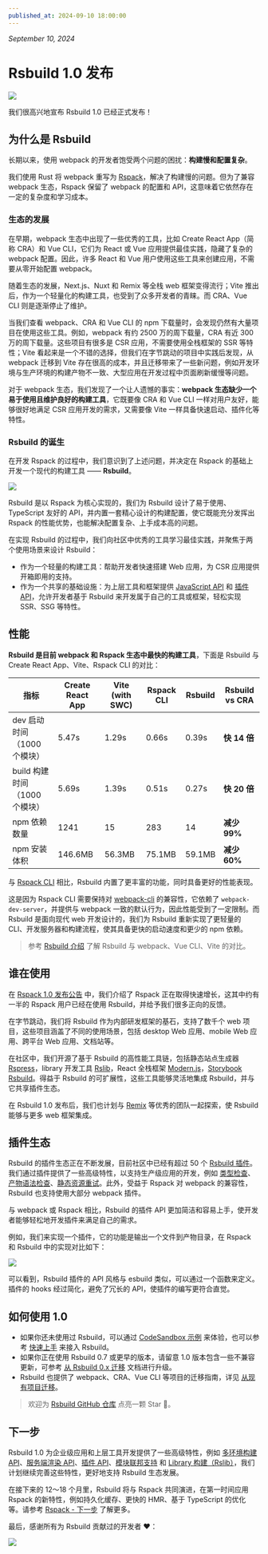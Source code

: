 ```yaml
---
published_at: 2024-09-10 18:00:00
---
```


_September 10, 2024_

# Rsbuild 1.0 发布

![](https://assets.rspack.dev/rsbuild/assets/rsbuild-1-0-banner.png)

我们很高兴地宣布 Rsbuild 1.0 已经正式发布！

## 为什么是 Rsbuild

长期以来，使用 webpack 的开发者饱受两个问题的困扰：**构建慢和配置复杂**。

我们使用 Rust 将 webpack 重写为 [Rspack](https://github.com/web-infra-dev/rspack)，解决了构建慢的问题。但为了兼容 webpack 生态，Rspack 保留了 webpack 的配置和 API，这意味着它依然存在一定的复杂度和学习成本。

### 生态的发展

在早期，webpack 生态中出现了一些优秀的工具，比如 Create React App（简称 CRA）和 Vue CLI，它们为 React 或 Vue 应用提供最佳实践，隐藏了复杂的 webpack 配置。因此，许多 React 和 Vue 用户使用这些工具来创建应用，不需要从零开始配置 webpack。

随着生态的发展，Next.js、Nuxt 和 Remix 等全栈 web 框架变得流行；Vite 推出后，作为一个轻量化的构建工具，也受到了众多开发者的青睐。而 CRA、Vue CLI 则是逐渐停止了维护。

当我们查看 webpack、CRA 和 Vue CLI 的 npm 下载量时，会发现仍然有大量项目在使用这些工具。例如，webpack 有约 2500 万的周下载量，CRA 有近 300 万的周下载量。这些项目有很多是 CSR 应用，不需要使用全栈框架的 SSR 等特性；Vite 看起来是一个不错的选择，但我们在字节跳动的项目中实践后发现，从 webpack 迁移到 Vite 存在很高的成本，并且迁移带来了一些新问题，例如开发环境与生产环境的构建产物不一致、大型应用在开发过程中页面刷新缓慢等问题。

对于 webpack 生态，我们发现了一个让人遗憾的事实：**webpack 生态缺少一个易于使用且维护良好的构建工具**，它既要像 CRA 和 Vue CLI 一样对用户友好，能够很好地满足 CSR 应用开发的需求，又需要像 Vite 一样具备快速启动、插件化等特性。

### Rsbuild 的诞生

在开发 Rspack 的过程中，我们意识到了上述问题，并决定在 Rspack 的基础上开发一个现代的构建工具 —— **Rsbuild**。

![](https://assets.rspack.dev/rsbuild/assets/rsbuild-1-0-build-tools.png)

Rsbuild 是以 Rspack 为核心实现的，我们为 Rsbuild 设计了易于使用、TypeScript 友好的 API，并内置一套精心设计的构建配置，使它既能充分发挥出 Rspack 的性能优势，也能解决配置复杂、上手成本高的问题。

在实现 Rsbuild 的过程中，我们向社区中优秀的工具学习最佳实践，并聚焦于两个使用场景来设计 Rsbuild：

- 作为一个轻量的构建工具：帮助开发者快速搭建 Web 应用，为 CSR 应用提供开箱即用的支持。
- 作为一个共享的基础设施：为上层工具和框架提供 [JavaScript API](/api/start/) 和 [插件 API](/plugins/dev/)，允许开发者基于 Rsbuild 来开发属于自己的工具或框架，轻松实现 SSR、SSG 等特性。

## 性能

**Rsbuild 是目前 webpack 和 Rspack 生态中最快的构建工具**，下面是 Rsbuild 与 Create React App、Vite、Rspack CLI 的对比：

| 指标                          | Create React App | Vite (with SWC) | Rspack CLI | Rsbuild | Rsbuild vs CRA |
| ----------------------------- | ---------------- | --------------- | ---------- | ------- | -------------- |
| dev 启动时间（1000 个模块）   | 5.47s            | 1.29s           | 0.66s      | 0.39s   | **快 14 倍**   |
| build 构建时间（1000 个模块） | 5.69s            | 1.39s           | 0.51s      | 0.27s   | **快 20 倍**   |
| npm 依赖数量                  | 1241             | 15              | 283        | 14      | **减少 99%**   |
| npm 安装体积                  | 146.6MB          | 56.3MB          | 75.1MB     | 59.1MB  | **减少 60%**   |

与 [Rspack CLI](https://npmjs.com/package/@rspack/cli) 相比，Rsbuild 内置了更丰富的功能，同时具备更好的性能表现。

这是因为 Rspack CLI 需要保持对 [webpack-cli](https://npmjs.com/package/webpack-cli) 的兼容性，它依赖了 `webpack-dev-server`，并提供与 webpack 一致的默认行为，因此性能受到了一定限制。而 Rsbuild 是面向现代 web 开发设计的，我们为 Rsbuild 重新实现了更轻量的 CLI、开发服务器和构建流程，使其具备更快的启动速度和更少的 npm 依赖。

> 参考 [Rsbuild 介绍](/zh/guide/start/index) 了解 Rsbuild 与 webpack、Vue CLI、Vite 的对比。

## 谁在使用

在 [Rspack 1.0 发布公告](https://rspack.dev/zh/blog/announcing-1-0) 中，我们介绍了 Rspack 正在取得快速增长，这其中约有一半的 Rspack 用户已经在使用 Rsbuild，并给予我们很多正向的反馈。

在字节跳动，我们将 Rsbuild 作为内部研发框架的基石，支持了数千个 web 项目，这些项目涵盖了不同的使用场景，包括 desktop Web 应用、mobile Web 应用、跨平台 Web 应用、文档站等。

在社区中，我们开源了基于 Rsbuild 的高性能工具链，包括静态站点生成器 [Rspress](https://github.com/web-infra-dev/rspress)，library 开发工具 [Rslib](https://github.com/web-infra-dev/rslib)，React 全栈框架 [Modern.js](https://github.com/web-infra-dev/modern.js)，[Storybook Rsbuild](https://github.com/rspack-contrib/storybook-rsbuild)。得益于 Rsbuild 的可扩展性，这些工具能够灵活地集成 Rsbuild，并与它共享插件生态。

在 Rsbuild 1.0 发布后，我们也计划与 [Remix](https://github.com/remix-run/remix) 等优秀的团队一起探索，使 Rsbuild 能够与更多 web 框架集成。

## 插件生态

Rsbuild 的插件生态正在不断发展，目前社区中已经有超过 50 个 [Rsbuild 插件](https://github.com/web-infra-dev/awesome-rspack?tab=readme-ov-file#rsbuild-plugins)。我们通过插件提供了一些高级特性，以支持生产级应用的开发，例如 [类型检查](https://github.com/rspack-contrib/rsbuild-plugin-type-check)、[产物语法检查](https://github.com/rspack-contrib/rsbuild-plugin-check-syntax)、[静态资源重试](https://github.com/rspack-contrib/rsbuild-plugin-assets-retry)。此外，受益于 Rspack 对 webpack 的兼容性，Rsbuild 也支持使用大部分 webpack 插件。

与 webpack 或 Rspack 相比，Rsbuild 的插件 API 更加简洁和容易上手，使开发者能够轻松地开发插件来满足自己的需求。

例如，我们来实现一个插件，它的功能是输出一个文件到产物目录，在 Rspack 和 Rsbuild 中的实现对比如下：

![](https://assets.rspack.dev/rsbuild/assets/rsbuild-1-0-plugin-compare.png)

可以看到，Rsbuild 插件的 API 风格与 esbuild 类似，可以通过一个函数来定义。插件的 hooks 经过简化，避免了冗长的 API，使插件的编写更符合直觉。

## 如何使用 1.0

- 如果你还未使用过 Rsbuild，可以通过 [CodeSandbox 示例](https://codesandbox.io/p/github/rspack-contrib/rsbuild-codesandbox-example) 来体验，也可以参考 [快速上手](/zh/guide/start/quick-start) 来接入 Rsbuild。
- 如果你正在使用 Rsbuild 0.7 或更早的版本，请留意 1.0 版本包含一些不兼容更新，可参考 [从 Rsbuild 0.x 迁移](/zh/guide/migration/rsbuild-0-x) 文档进行升级。
- Rsbuild 也提供了 webpack、CRA、Vue CLI 等项目的迁移指南，详见 [从现有项目迁移](/zh/guide/start/quick-start#%E4%BB%8E%E7%8E%B0%E6%9C%89%E9%A1%B9%E7%9B%AE%E8%BF%81%E7%A7%BB)。

> 欢迎为 [Rsbuild GitHub 仓库](https://github.com/web-infra-dev/rsbuild) 点亮一颗 Star 🌟。

## 下一步

Rsbuild 1.0 为企业级应用和上层工具开发提供了一些高级特性，例如 [多环境构建 API](/zh/guide/advanced/environments)、[服务端渲染 API](/zh/guide/advanced/ssr)、[插件 API](/plugins/dev/)、[模块联邦支持](/zh/guide/advanced/module-federation) 和 [Library 构建（Rslib）](https://github.com/web-infra-dev/rslib)，我们计划继续完善这些特性，更好地支持 Rsbuild 生态发展。

在接下来的 12～18 个月里，Rsbuild 将与 Rspack 共同演进，在第一时间应用 Rspack 的新特性，例如持久化缓存、更快的 HMR、基于 TypeScript 的优化等。请参考 [Rspack - 下一步](https://rspack.dev/zh/blog/announcing-1-0#%E4%B8%8B%E4%B8%80%E6%AD%A5) 了解更多。

最后，感谢所有为 Rsbuild 贡献过的开发者 ❤️：

![](https://assets.rspack.dev/rsbuild/assets/rsbuild-1-0-contributors.png)
